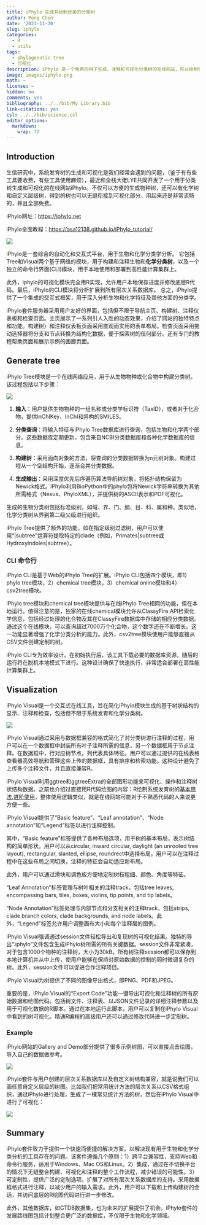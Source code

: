 ```yaml
---
title: iPhylo 生成并绘制优美的分类树
author: Peng Chen
date: '2023-11-30'
slug: iphylo
categories:
  - R
  - utils
tags:
  - phylogenetic tree
  - 可视化
description: iPhylo 是一个免费的用于生成，注释和可视化分类树的在线网站，可以绘制物种，化合物和其他层级结构的各种树图并方便地添加复杂注释信息。
image: images/iphylo.png
math: ~
license: ~
hidden: no
comments: yes
bibliography: ../../bib/My Library.bib
link-citations: yes
csl: ../../bib/science.csl
editor_options: 
  markdown: 
    wrap: 72
---
```


## Introduction

生信研究中，系统发育树的生成和可视化是我们经常会遇到的问题，（鉴于有有些工具要收费，有些工具使用麻烦），最近和全栈大佬LYE共同开发了一个用于分类树生成和可视化的在线网站iPhylo。不仅可以方便的生成物种树，还可以有化学树和自定义层级树，得到的树也可以无缝衔接到可视化部分，用起来还是非常流畅的，并且全部免费。

iPhylo网址：<https://iphylo.net>

iPhylo全面教程：<https://asa12138.github.io/iPhylo_tutorial/>

![](images/iphylo_main.png)

iPhylo是一套综合的自动化和交互式平台，用于生物和化学分类学分析。
它包括Tree和Visual两个基于网络的模块，用于构建和注释生物和**化学分类树**，以及一个独立的命令行界面(CLI)模块，用于本地使用和部署到高性能计算集群上。

此外，iphylo的可视化模块完全用R实现，允许用户本地保存进度并修改底层R代码。最后，iPhylo的CLI模块将分析扩展到所有层次关系数据库。
总之，iPhylo提供了一个集成的交互式框架，用于深入分析生物和化学特征及其他方面的分类学。

iPhylo套件服务器采用用户友好的界面，包括但不限于导航主页、构建树、注释仪表板和检查页面。主页展示了一系列引人入胜的动态效果，介绍了网站的独特特点和功能。构建树）和注释仪表板页面采用直观而实用的表单布局。检查页面采用拖动选择器将分支和节点转换为结构化数据，便于探索树的任何部分。还有专门的教程帮助页面和展示示例的画廊页面。

## Generate tree

iPhylo Tree模块是一个在线网络应用，用于从生物物种或化合物中构建分类树。该过程包括以下步骤：

![](images/iphylo_tree.png)

1. **输入**：用户提供生物物种的一组名称或分类学标识符（TaxID），或者对于化合物，提供InChIKey、InChI和异构的SMILES。

2. **分类查询**：将输入特征与iPhylo Tree数据库进行查询，包括生物和化学两个部分。这些数据库定期更新，包含来自NCBI分类数据库和各种化学数据库的信息。

3. **构建树**：采用面向对象的方法，将查询的分类数据转换为n元树对象。构建过程从一个空结构开始，逐渐合并分类数据。

4. **生成输出**：采用深度优先后序遍历算法导航树对象，将拓扑结构保留为Newick格式。iPhylo利用BioPython中的phylo包将Newick字符串转换为其他所需格式（Nexus、PhyloXML），并提供树的ASCII表示和PDF可视化。

生成的生物分类树包括标准级别，如域、界、门、纲、目、科、属和种。类似地，化学分类树从界到第二级父级进行组织。

iPhylo Tree提供了额外的功能，如在指定级别过滤树，用户可以使用“|subtree”运算符提取特定的clade（例如，Primates|subtree或Hydroxyindoles|subtree）。

### CLI 命令行

iPhylo CLI是基于Web的iPhylo Tree的扩展。iPhylo CLI包括四个模块，即1）phylo tree模块，2）chemical tree模块，3）chemical online模块和4）csv2tree模块。

iPhylo tree模块和chemical tree模块提供与在线iPhylo Tree相同的功能，但在本地运行。值得注意的是，独家的在线chemical模块允许从ClassyFire API检索化学信息，包括经过处理的化合物及其在ClassyFire数据库中存储的相应分类数据。通过这个在线模块，可以查询超过7000万个化合物，这个数字还在不断增长。这一功能显著增强了化学分类分析的能力。此外，csv2tree模块使用户能够直接从CSV文件创建定制的树。

iPhylo CLI专为效率设计。在初始执行后，该工具下载必要的数据库资源，随后的运行将在脱机本地模式下进行。这种设计确保了快速执行，非常适合部署在高性能计算集群上。

## Visualization

iPhylo Visual是一个交互式在线工具，旨在简化iPhylo模块生成的基于树状结构的显示、注释和检查，包括但不限于系统发育和化学分类树。

![](images/iphylo_vis.png)

iPhylo Visual通过采用与数据框兼容的格式简化了对分类树进行注释的过程，用户可以在一个数据框中封装所有叶子注释所需的信息，另一个数据框用于节点注释。在数据框中，行对应树节点，列代表具体特征。用户可以通过提供的在线表格查看器高效导航和管理这些上传的数据框，具有排序和检索功能。这种设计避免了上传多个注释文件，并且直接兼容R。

iPhylo Visual利用ggtree和ggtreeExtra的全部图形功能来可视化、操作和注释树状结构数据。之前也介绍过直接用R代码绘图的内容：R绘制系统发育树的[基本用法](../r-tree),[进阶使用](../r-tree2)，整体使用逻辑类似，就是在线网站可能对于不熟悉代码的人来说更方便一些。

iPhylo Visual提供了“Basic feature”、“Leaf annotation”、“Node annotation”和“Legend”标签以进行注释控制。

其中，“Basic feature”标签提供了各种布局选项，用于树的基本布局，表示树结构的简单形状。用户可以从circular, inward circular, daylight (an unrooted tree layout), rectangular, slanted, ellipse, roundrect中选择布局。用户可以在注释过程中在这些布局之间切换，注释的特征会自动适应新布局。

此外，用户可以通过滑块和调色板方便地定制树枝粗细、颜色、角度等特征。 

“Leaf Annotation”标签管理与树叶相关的注释track，包括tree leaves, encompassing bars, tiles, boxes, violins, tip points, and tip labels。 

“Node Annotation”标签处理与内部节点和分支相关的注释track，包括strips, clade branch colors, clade backgrounds, and node labels。此外，“Legend”标签允许用户调整画布大小和每个注释层的图例。

iPhylo Visual强调通过session文件轻松导出和复现树的可视化结果。独特的导出“.iphylo”文件包含生成iPhylo树所需的所有关键数据。session文件非常紧凑，对于包含1000个物种的注释树，大小为30kB。所有树注释session都可以保存到本地计算机并从中上传，使用户能够在保持对原始数据的控制的同时微调复杂的树。此外，session文件可以促进合作注释项目。

iPhylo Visual为树提供了不同的图像导出格式，即PNG、PDF和JPEG。

重要的是，iPhylo Visual的“Export Code”功能一键导出可视化和注释树的所有原始数据和绘图代码。包括树文件、注释表、以JSON文件记录的详细注释参数以及用于可视化数据的R脚本。通过在本地运行此脚本，用户可以复制在iPhylo Visual中看到的树可视化。精通R编程的高级用户还可以通过修改代码进一步定制树。

### Example

iPhylo网站的Gallery and Demo部分提供了很多示例树图，可以直接点击绘图，导入自己的数据做参考。

![](images/iphylo.png)

iPhylo套件与用户创建的层次关系数据库以及自定义树结构兼容，就是说我们可以画任意自定义层级的树图。比如我们把常用统计方法的层次关系以CSV格式组织，通过iPhylo进行处理，生成了一棵常见统计方法的树，然后在iPhylo Visual中进行了可视化：

![](images/iphylo_stat.png)

## Summary

iPhylo套件致力于提供一个快速而便捷的解决方案，以解决现有用于生物和化学分类分析的工具存在的问题。该套件遵循几个原则：1）跨平台兼容性，支持Web和命令行服务，适用于Windows、Mac OS和Linux。2）集成，通过在不切换平台的情况下无缝整合构建、可视化和注释的整个工作流程，减少错误的可能性。3）可定制性，提供广泛的定制选项，扩展了对所有层次关系数据库的支持。采用数据框格式进行注释，以减少用户的输入需求。此外，用户可以下载和上传构建树的会话，并访问底层的R绘图代码进行进一步修改。

此外，其他数据库，如GTDB数据集，也为未来的扩展提供了机会。iPhylo套件的发展路线图包括计划整合更广泛的数据库，不仅限于生物和化学领域。

